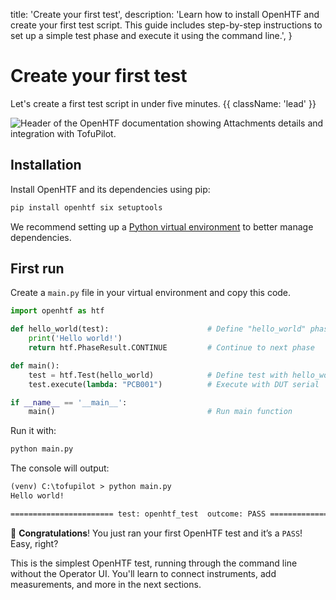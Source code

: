   title: 'Create your first test',
  description:
    'Learn how to install OpenHTF and create your first test script. This guide includes step-by-step instructions to set up a simple test phase and execute it using the command line.',
}

# Create your first test

Let's create a first test script in under five minutes. {{ className: 'lead' }}

<Image
  src="/first-test-header.png"
  alt="Header of the OpenHTF documentation showing Attachments details and integration with TofuPilot."
/>

## Installation

Install OpenHTF and its dependencies using pip:

```sh
pip install openhtf six setuptools
```

We recommend setting up a [Python virtual environment](https://docs.python.org/3/tutorial/venv.html) to better manage dependencies.

## First run

Create a `main.py` file in your virtual environment and copy this code.

```python {{ title: 'main.py' }}
import openhtf as htf

def hello_world(test):                      # Define "hello_world" phase
    print('Hello world!')
    return htf.PhaseResult.CONTINUE         # Continue to next phase

def main():
    test = htf.Test(hello_world)            # Define test with hello_world
    test.execute(lambda: "PCB001")          # Execute with DUT serial

if __name__ == '__main__':
    main()                                  # Run main function
```

Run it with:

```sh
python main.py
```

The console will output:

```txt
(venv) C:\tofupilot > python main.py
Hello world!

======================= test: openhtf_test  outcome: PASS ======================
```

🎉 **Congratulations**! You just ran your first OpenHTF test and it’s a `PASS`! Easy, right?

This is the simplest OpenHTF test, running through the command line without the Operator UI. You'll learn to connect instruments, add measurements, and more in the next sections.
